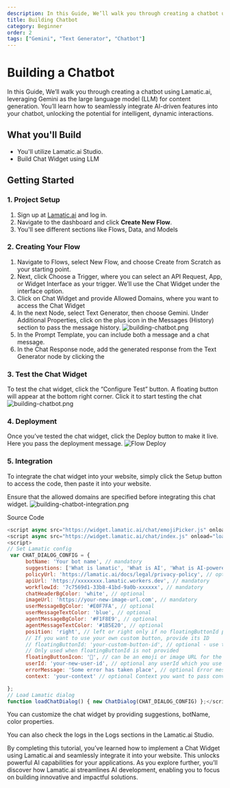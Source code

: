 ```yaml
---
description: In this Guide, We’ll walk you through creating a chatbot using Lamatic.ai, leveraging Gemini as the large language model (LLM) for content generation.
title: Building Chatbot
category: Beginner
order: 2
tags: ["Gemini", "Text Generator", "Chatbot"]
---
```


# Building a Chatbot

In this Guide, We’ll walk you through creating a chatbot using Lamatic.ai, leveraging Gemini as the large language model (LLM) for content generation. You’ll learn how to seamlessly integrate AI-driven features into your chatbot, unlocking the potential for intelligent, dynamic interactions.

## What you'll Build
- You'll utilize Lamatic.ai Studio.
- Build Chat Widget using LLM

## Getting Started


### 1. Project Setup
1. Sign up at [Lamatic.ai](https://lamatic.ai/) and log in.
1. Navigate to the dashboard and click **Create New Flow**.
1. You'll see different sections like Flows, Data, and Models

### 2. Creating Your Flow
1. Navigate to Flows, select New Flow, and choose Create from Scratch as your starting point.
1. Next, click Choose a Trigger, where you can select an API Request, App, or Widget Interface as your trigger. We’ll use the Chat Widget under the interface option.
1. Click on Chat Widget and provide Allowed Domains, where you want to access the Chat Widget
1. In the next Node, select Text Generator, then choose Gemini. Under Additional Properties, click on the plus icon in the Messages (History) section to pass the message history.
   ![building-chatbot.png](./img/building-chatbot/chatbot.png)
1. In the Prompt Template, you can include both a message and a chat message.
1. In the Chat Response node, add the generated response from the Text Generator node by clicking the 

### 3. Test the Chat Widget
To test the chat widget, click the “Configure Test” button. A floating button will appear at the bottom right corner. Click it to start testing the chat
   ![building-chatbot.png](./img/building-chatbot/chatbot-test.png)

### 4. Deployment
Once you’ve tested the chat widget, click the Deploy button to make it live. Here you pass the deployment message.
![Flow Deploy](./img/get-started/deploy.png)

### 5. Integration
To integrate the chat widget into your website, simply click the Setup button to access the code, then paste it into your website.


Ensure that the allowed domains are specified before integrating this chat widget.
![building-chatbot-integration.png](./img/building-chatbot/chatbot-integration.png)

Source Code 

```js
<script async src="https://widget.lamatic.ai/chat/emojiPicker.js" onload="loadChatDialog()"></script>
<script async src="https://widget.lamatic.ai/chat/index.js" onload="loadChatDialog()"></script>
<script>
// Set Lamatic config
 var CHAT_DIALOG_CONFIG = {
      botName: 'Your bot name', // mandatory
      suggestions: ['What is lamatic', 'What is AI', 'What is AI-powered chatbot'], // optional array of strings
      policyUrl: 'https://lamatic.ai/docs/legal/privacy-policy', // optional chane with your policy url
      apiUrl: 'https://xxxxxxxx.lamatic.workers.dev', // mandatory
      workflowId: '7c7569d1-33b8-41bd-9a0b-xxxxxx', // mandatory
      chatHeaderBgColor: 'white', // optional
      imageUrl: 'https://your-new-image-url.com', // mandatory
      userMessageBgColor: '#E0F7FA', // optional
      userMessageTextColor: 'blue', // optional
      agentMessageBgColor: '#F1F8E9', // optional
      agentMessageTextColor: '#1B5E20', // optional
      position: 'right', // left or right only if no floatingButtonId passed
      // If you want to use your own custom button, provide its ID
      // floatingButtonId: 'your-custom-button-id', // optional - use this when you have your own button element
      // Only used when floatingButtonId is not provided
      floatingButtonIcon: '💬', // can be an emoji or image URL for the default floating button
      userId: 'your-new-user-id', // optional any userId which you use to identify the user
      errorMessage: 'Some error has taken place', // optional Error message to be shown when an error occurs
      context: 'your-context' // optional Context you want to pass convert it to string (JSON.stringify(contextObject))

};
// Load Lamatic dialog
function loadChatDialog() { new ChatDialog(CHAT_DIALOG_CONFIG) };</script> 
```

You can customize the chat widget by providing suggestions, botName, color properties.

You can also check the logs in the Logs sections in the Lamatic.ai Studio.



By completing this tutorial, you’ve learned how to implement a Chat Widget using Lamatic.ai and seamlessly integrate it into your website. This unlocks powerful AI capabilities for your applications. As you explore further, you’ll discover how Lamatic.ai streamlines AI development, enabling you to focus on building innovative and impactful solutions.